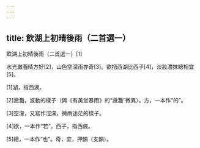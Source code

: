 ```yaml
---
---
---
```

title: 飲湖上初晴後雨（二首選一）
---




飲湖上初晴後雨（二首選一）[1]

水光瀲灩晴方好[2]，山色空濛雨亦奇[3]。欲把西湖比西子[4]，淡妝濃抹總相宜[5]。

[1]湖，指西湖。

[2]瀲灩，波動的樣子（與《有美堂暴雨》的“瀲灩”微異）。方，一本作“的”。

[3]空濛，又寫作涳濛，微雨迷茫的樣子。

[4]欲，一本作“若”。西子，指西施。

[5]總，一本作“也”。奇，宜，押韻（支韻）。